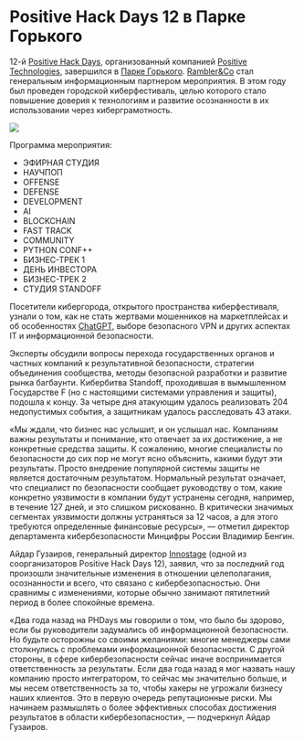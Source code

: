 # Positive Hack Days 12 в Парке Горького

12-й [Positive Hack Days](https://www.ptsecurity.com/ru-ru/events/phdays/), организованный компанией [Positive Technologies](https://www.ptsecurity.com/ru-ru/), завершился в [Парке Горького](https://www.park-gorkogo.com/). [Rambler&Co](https://www.rambler-co.ru/) стал генеральным информационным партнером мероприятия. В этом году был проведен городской киберфестиваль, целью которого стало повышение доверия к технологиям и развитие осознанности в их использовании через киберграмотность.

![]([https://xakep.ru/wp-content/uploads/2023/01/412797/Positive-Hack-Days.jpg)

Программа мероприятия:

- ЭФИРНАЯ СТУДИЯ
- НАУЧПОП
- OFFENSE
- DEFENSE
- DEVELOPMENT
- AI
- BLOCKCHAIN
- FAST TRACK
- COMMUNITY
- PYTHON CONF++
- БИЗНЕС-ТРЕК 1
- ДЕНЬ ИНВЕСТОРА
- БИЗНЕС-ТРЕК 2
- СТУДИЯ STANDOFF

Посетители кибергорода, открытого пространства киберфестиваля, узнали о том, как не стать жертвами мошенников на маркетплейсах и об особенностях [ChatGPT](https://www.openai.com/), выборе безопасного VPN и других аспектах IT и информационной безопасности.

Эксперты обсудили вопросы перехода государственных органов и частных компаний к результативной безопасности, стратегии объединения сообщества, методы безопасной разработки и развитие рынка багбаунти. Кибербитва Standoff, проходившая в вымышленном Государстве F (но с настоящими системами управления и защиты), подошла к концу. За четыре дня атакующим удалось реализовать 204 недопустимых события, а защитникам удалось расследовать 43 атаки.

«Мы ждали, что бизнес нас услышит, и он услышал нас. Компаниям важны результаты и понимание, кто отвечает за их достижение, а не конкретные средства защиты. К сожалению, многие специалисты по безопасности до сих пор не могут ясно объяснить, какими будут эти результаты. Просто внедрение популярной системы защиты не является достаточным результатом. Нормальный результат означает, что специалист по безопасности сообщает руководству о том, какие конкретно уязвимости в компании будут устранены сегодня, например, в течение 127 дней, и это слишком рискованно. В критически значимых сегментах уязвимости должны устраняться за 12 часов, а для этого требуются определенные финансовые ресурсы», --- отметил директор департамента кибербезопасности Минцифры России Владимир Бенгин.

Айдар Гузаиров, генеральный директор [Innostage](https://innostage.ru/) (одной из соорганизаторов Positive Hack Days 12), заявил, что за последний год произошли значительные изменения в отношении целеполагания, осознанности и всего, что связано с кибербезопасностью. Они сравнимы с изменениями, которые обычно занимают пятилетний период в более спокойные времена.

«Два года назад на PHDays мы говорили о том, что было бы здорово, если бы руководители задумались об информационной безопасности. Но будьте осторожны со своими желаниями: многие менеджеры сами столкнулись с проблемами информационной безопасности. С другой стороны, в сфере кибербезопасности сейчас иначе воспринимается ответственность за результаты. Если два года назад я мог назвать нашу компанию просто интегратором, то сейчас мы значительно больше, и мы несем ответственность за то, чтобы хакеры не угрожали бизнесу наших клиентов. Это в первую очередь репутационные риски. Мы начинаем размышлять о более эффективных способах достижения результатов в области кибербезопасности», --- подчеркнул Айдар Гузаиров.
